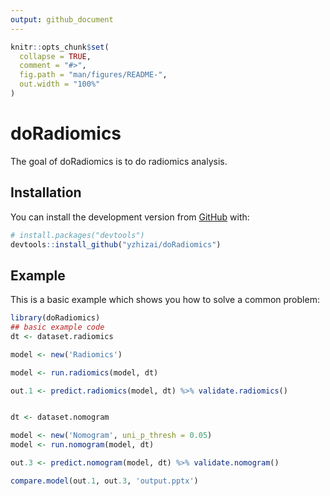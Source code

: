 ```yaml
---
output: github_document
---
```


<!-- README.md is generated from README.Rmd. Please edit that file -->

```r
knitr::opts_chunk$set(
  collapse = TRUE,
  comment = "#>",
  fig.path = "man/figures/README-",
  out.width = "100%"
)
```

# doRadiomics

<!-- badges: start -->
<!-- badges: end -->

The goal of doRadiomics is to do radiomics analysis.

## Installation

You can install the development version from [GitHub](https://github.com/) with:

``` r
# install.packages("devtools")
devtools::install_github("yzhizai/doRadiomics")
```
## Example

This is a basic example which shows you how to solve a common problem:

```r
library(doRadiomics)
## basic example code
dt <- dataset.radiomics

model <- new('Radiomics')

model <- run.radiomics(model, dt)

out.1 <- predict.radiomics(model, dt) %>% validate.radiomics()


dt <- dataset.nomogram

model <- new('Nomogram', uni_p_thresh = 0.05)
model <- run.nomogram(model, dt)

out.3 <- predict.nomogram(model, dt) %>% validate.nomogram()

compare.model(out.1, out.3, 'output.pptx')
```
